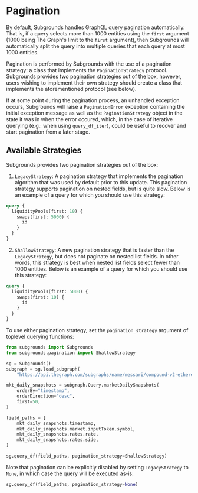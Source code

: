# Pagination



By default, Subgrounds handles GraphQL query pagination automatically. That is, if a query selects more than 1000 entities using the `first` argument (1000 being The Graph's limit to the `first` argument), then Subgrounds will automatically split the query into multiple queries that each query at most 1000 entities.

Pagination is performed by Subgrounds with the use of a pagination strategy: a class that implements the `PaginationStrategy` protocol. Subgrounds provides two pagination strategies out of the box, however, users wishing to implement their own strategy should create a class that implements the aforementioned protocol (see below).

If at some point during the pagination process, an unhandled exception occurs, Subgrounds will raise a `PaginationError` exception containing the initial exception message as well as the `PaginationStrategy` object in the state it was in when the error occured, which, in the case of iterative querying (e.g.: when using `query_df_iter`), could be useful to recover and start pagination from a later stage.

## Available Strategies

Subgrounds provides two pagination strategies out of the box:

1. `LegacyStrategy`: A pagination strategy that implements the pagination algorithm that was used by default prior to this update. This pagination strategy supports pagination on nested fields, but is quite slow. Below is an example of a query for which you should use this strategy:

```graphql
query {
  liquidityPools(first: 10) {
    swaps(first: 5000) {
      id
    }
  }
}
```

2. `ShallowStrategy`: A new pagination strategy that is faster than the `LegacyStrategy`, but does not paginate on nested list fields. In other words, this strategy is best when nested list fields select fewer than 1000 entities. Below is an example of a query for which you should use this strategy:

```graphql
query {
  liquidityPools(first: 5000) {
    swaps(first: 10) {
      id
    }
  }
}
```

To use either pagination strategy, set the `pagination_strategy` argument of toplevel querying functions:

```python copy
from subgrounds import Subgrounds
from subgrounds.pagination import ShallowStrategy

sg = Subgrounds()
subgraph = sg.load_subgraph(
    "https://api.thegraph.com/subgraphs/name/messari/compound-v2-ethereum")

mkt_daily_snapshots = subgraph.Query.marketDailySnapshots(
    orderBy="timestamp",
    orderDirection="desc",
    first=50,
)

field_paths = [
    mkt_daily_snapshots.timestamp,
    mkt_daily_snapshots.market.inputToken.symbol,
    mkt_daily_snapshots.rates.rate,
    mkt_daily_snapshots.rates.side,
]

sg.query_df(field_paths, pagination_strategy=ShallowStrategy)
```

Note that pagination can be explicitly disabled by setting `LegacyStrategy` to `None`, in which case the query will be executed as-is:

```python copy
sg.query_df(field_paths, pagination_strategy=None)
```
